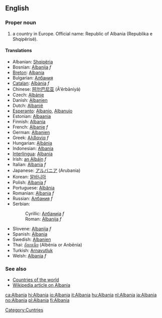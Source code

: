 ==English==

===Proper noun===

# a country in Europe. Official name: Republic of Albania (Republika e Shqipërisë).

====Translations====
*Albanian: [[Shqipëria]]
*Bosnian: [[Albanija]] ''f''
*[[Breton]]:  [[Albania]]
*Bulgarian: [[Албания]]
*[[Catalan]]: [[Albània]] ''f''
*Chinese: [[阿尔巴尼亚]] (Ā'ěrbāníyà)
*Czech: [[Albánie]]
*Danish: [[Albanien]]
*Dutch: [[Albanië]]
*[[Esperanto]]: [[Albanio]], [[Albanujo]]
*Estonian: [[Albaania]]
*Finnish: [[Albania]]
*French: [[Albanie]] ''f''
*German: [[Albanien]]
*Greek: [[Αλβανία]] ''f''
*Hungarian: [[Albánia]]
*Indonesian: [[Albania]]
*[[Interlingua]]: [[Albania]]
*Irish: [[an Albáin]] ''f''
*Italian: [[Albania]] ''f''
*Japanese: [[アルバニア]] (Arubania)
*Korean: [[알바니아]]
*Polish: [[Albania]] ''f''
*Portuguese: [[Albânia]]
*Romanian: [[Albania]] ''f''
*Russian: [[Албания]] ''f''
*Serbian:
*:Cyrillic: [[Албанија]] ''f''
*:Roman: [[Albanija]] ''f''
*Slovene: [[Albanija]] ''f''
*Spanish: [[Albania]]
*Swedish: [[Albanien]]
*Thai: [[อัลเบเนีย]] (Alb&#275;nia or Anb&#275;nia)
*Turkish: [[Arnavutluk]]
*Welsh: [[Albania]] ''f''

===See also===
*[[Countries of the world]]
*[[w:Albania|Wikipedia article on Albania]]
[[Category:Cuntries]]

[[ca:Albania]]
[[hi:Albania]]
[[io:Albania]]
[[it:Albania]]
[[hu:Albania]]
[[nl:Albania]]
[[ja:Albania]]
[[no:Albania]]
[[pl:Albania]]
[[fi:Albania]]